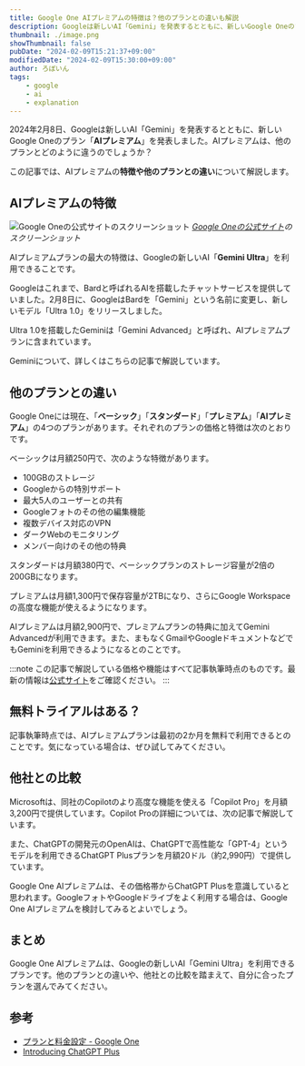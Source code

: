 ```yaml
---
title: Google One AIプレミアムの特徴は？他のプランとの違いも解説
description: Googleは新しいAI「Gemini」を発表するとともに、新しいGoogle Oneのプラン「AIプレミアム」を発表しました。AIプレミアムは、他のプランとどのように違うのでしょうか？この記事では、AIプレミアムの特徴や他のプランとの違いについて解説します。
thumbnail: ./image.png
showThumbnail: false
pubDate: "2024-02-09T15:21:37+09:00"
modifiedDate: "2024-02-09T15:30:00+09:00"
author: ろぼいん
tags:
    - google
    - ai
    - explanation
---
```



2024年2月8日、Googleは新しいAI「Gemini」を発表するとともに、新しいGoogle Oneのプラン「**AIプレミアム**」を発表しました。AIプレミアムは、他のプランとどのように違うのでしょうか？

この記事では、AIプレミアムの**特徴や他のプランとの違い**について解説します。

## AIプレミアムの特徴

![Google Oneの公式サイトのスクリーンショット](./image.png)
*[Google Oneの公式サイト](https://one.google.com/about/plans?hl=ja)のスクリーンショット*

AIプレミアムプランの最大の特徴は、Googleの新しいAI「**Gemini Ultra**」を利用できることです。

Googleはこれまで、Bardと呼ばれるAIを搭載したチャットサービスを提供していました。2月8日に、GoogleはBardを「Gemini」という名前に変更し、新しいモデル「Ultra 1.0」をリリースしました。

Ultra 1.0を搭載したGeminiは「Gemini Advanced」と呼ばれ、AIプレミアムプランに含まれています。

Geminiについて、詳しくはこちらの記事で解説しています。

<ArticleCard link="/article/2024/02/09/bard-becomes-gemini-and-mobile-app/" />

## 他のプランとの違い

Google Oneには現在、「**ベーシック**」「**スタンダード**」「**プレミアム**」「**AIプレミアム**」の4つのプランがあります。それぞれのプランの価格と特徴は次のとおりです。

ベーシックは月額250円で、次のような特徴があります。

- 100GBのストレージ
- Googleからの特別サポート
- 最大5人のユーザーとの共有
- Googleフォトのその他の編集機能
- 複数デバイス対応のVPN
- ダークWebのモニタリング
- メンバー向けのその他の特典

スタンダードは月額380円で、ベーシックプランのストレージ容量が2倍の200GBになります。

プレミアムは月額1,300円で保存容量が2TBになり、さらにGoogle Workspaceの高度な機能が使えるようになります。

AIプレミアムは月額2,900円で、プレミアムプランの特典に加えてGemini Advancedが利用できます。また、まもなくGmailやGoogleドキュメントなどでもGeminiを利用できるようになるとのことです。

:::note
この記事で解説している価格や機能はすべて記事執筆時点のものです。最新の情報は[公式サイト](https://one.google.com/about/plans?hl=ja)をご確認ください。
:::

## 無料トライアルはある？

記事執筆時点では、AIプレミアムプランは最初の2か月を無料で利用できるとのことです。気になっている場合は、ぜひ試してみてください。

## 他社との比較

Microsoftは、同社のCopilotのより高度な機能を使える「Copilot Pro」を月額3,200円で提供しています。Copilot Proの詳細については、次の記事で解説しています。

<ArticleCard link="/article/2024/01/20/copilot-pro-feature-comparison-pricing-usage/" />

また、ChatGPTの開発元のOpenAIは、ChatGPTで高性能な「GPT-4」というモデルを利用できるChatGPT Plusプランを月額20ドル（約2,990円）で提供しています。

Google One AIプレミアムは、その価格帯からChatGPT Plusを意識していると思われます。GoogleフォトやGoogleドライブをよく利用する場合は、Google One AIプレミアムを検討してみるとよいでしょう。

## まとめ

Google One AIプレミアムは、Googleの新しいAI「Gemini Ultra」を利用できるプランです。他のプランとの違いや、他社との比較を踏まえて、自分に合ったプランを選んでみてください。

## 参考

- [プランと料金設定 - Google One](https://one.google.com/about/plans?hl=ja)
- [Introducing ChatGPT Plus](https://openai.com/blog/chatgpt-plus)
